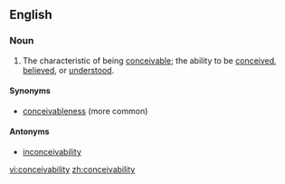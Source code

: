 ==English==

===Noun===
{{en-noun|conceivabilities}}

# The characteristic of being [[conceivable]]; the ability to be [[conceive]]d, [[believe]]d, or [[understand|understood]].

====Synonyms====
* [[conceivableness]] (more common)

====Antonyms====
* [[inconceivability]]

[[vi:conceivability]]
[[zh:conceivability]]